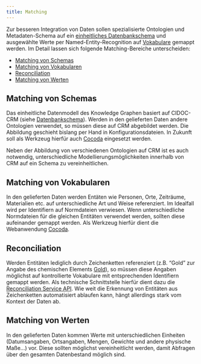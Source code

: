 ```yaml
---
title: Matching
---
```


Zur besseren Integration von Daten sollen spezialisierte Ontologien und Metadaten-Schema auf ein [einheitliches Datenbankschema](schema.qmd) und ausgewählte Werte per Named-Entity-Recognition auf [Vokabulare](vocabularies.qmd) gemappt werden. Im Detail lassen sich folgende Matching-Bereiche unterscheiden:

- [Matching von Schemas]
- [Matching von Vokabularen]
- [Reconciliation]
- [Matching von Werten]

## Matching von Schemas

Das einheitliche Datenmodell des Knowledge Graphen basiert auf CIDOC-CRM (siehe [Datenbankschema](schema.qmd)). Werden in den gelieferten Daten andere Ontologien verwendet, so müssen diese auf CRM abgebildet werden. Die Abbildung geschieht bislang per Hand in Konfigurationsdateien. In Zukunft soll als Werkzeug hierfür auch [Cocoda] eingesetzt werden.

Neben der Abbildung von verschiedenen Ontologien auf CRM ist es auch notwendig, unterschiedliche Modellierungsmöglichkeiten innerhalb von CRM auf ein Schema zu vereinheitlichen.

## Matching von Vokabularen

In den gelieferten Daten werden Entäten wie Personen, Orte, Zeiträume, Materialien etc. auf unterschiedliche Art und Weise referenziert. Im Idealfall wird per Identifiern auf Normdateien verwiesen. Wenn unterschiedliche Normdateien für die gleichen Entitäten verwendet werden, sollten diese aufeinander gemappt werden. Als Werkzeug hierfür dient die Webanwendung [Cocoda].

## Reconciliation

Werden Entitäten lediglich durch Zeichenketten referenziert (z.B. "Gold" zur Angabe des chemischen Elements [Gold](https://de.wikipedia.org/wiki/Gold)), so müssen diese Angaben möglichst auf kontrollierte Vokabulare mit entsprechenden Identifiern gemappt werden. Als technische Schnittstelle hierfür dient dazu die [Reconciliation Service API](https://reconciliation-api.github.io/specs/draft/). Wie weit die Erkennung von Entitäten aus Zeichenketten automatisiert ablaufen kann, hängt allerdings stark vom Kontext der Daten ab.

## Matching von Werten

In den gelieferten Daten kommen Werte mit unterschiedlichen Einheiten (Datumsangaben, Ortsangaben, Mengen, Gewichte und andere physische Maße...) vor. Diese sollten möglichst vereinheitlicht werden, damit Abfragen über den gesamten Datenbestand möglich sind.

[Cocoda]: https://coli-conc.gbv.de/cocoda/
